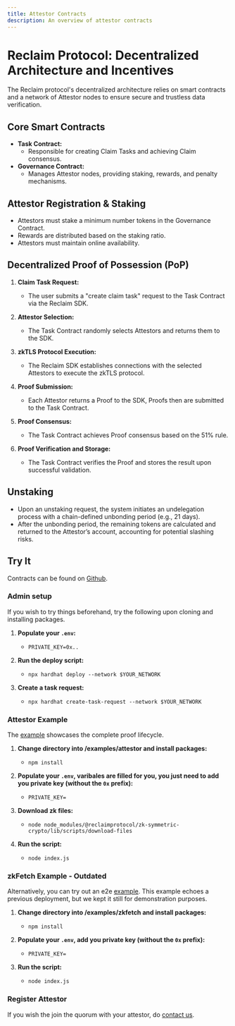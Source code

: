 ```yaml
---
title: Attestor Contracts
description: An overview of attestor contracts
---
```



# Reclaim Protocol: Decentralized Architecture and Incentives

The Reclaim protocol's decentralized architecture relies on smart contracts and a network of Attestor nodes to ensure secure and trustless data verification.

## Core Smart Contracts

* **Task Contract:**
    * Responsible for creating Claim Tasks and achieving Claim consensus.
* **Governance Contract:**
    * Manages Attestor nodes, providing staking, rewards, and penalty mechanisms.

## Attestor Registration & Staking

* Attestors must stake a minimum number tokens in the Governance Contract.
* Rewards are distributed based on the staking ratio.
* Attestors must maintain online availability.

## Decentralized Proof of Possession (PoP)

1.  **Claim Task Request:**
    * The user submits a "create claim task" request to the Task Contract via the Reclaim SDK.

2.  **Attestor Selection:**
    * The Task Contract randomly selects Attestors and returns them to the SDK.

3.  **zkTLS Protocol Execution:**
    * The Reclaim SDK establishes connections with the selected Attestors to execute the zkTLS protocol.

4.  **Proof Submission:**
    * Each Attestor returns a Proof to the SDK, Proofs then are submitted to the Task Contract.

5.  **Proof Consensus:**
    * The Task Contract achieves Proof consensus based on the 51% rule.

6.  **Proof Verification and Storage:**
    * The Task Contract verifies the Proof and stores the result upon successful validation.

## Unstaking

* Upon an unstaking request, the system initiates an undelegation process with a chain-defined unbonding period (e.g., 21 days).
* After the unbonding period, the remaining tokens are calculated and returned to the Attestor’s account, accounting for potential slashing risks.

## Try It

Contracts can be found on [Github](https://github.com/reclaimprotocol/attestor-contracts).

### Admin setup

If you wish to try things beforehand, try the following upon cloning and installing packages.

1.  **Populate your `.env`:**
    * `PRIVATE_KEY=0x..`

2.  **Run the deploy script:**
    * `npx hardhat deploy --network $YOUR_NETWORK`

3.  **Create a task request:**
    * `npx hardhat create-task-request --network $YOUR_NETWORK`

### Attestor Example 

The [example](https://github.com/reclaimprotocol/attestor-contracts/tree/main/examples/attestor) showcases the complete proof lifecycle. 

1.  **Change directory into /examples/attestor and install packages:**
    * `npm install`

2.  **Populate your `.env`, varibales are filled for you, you just need to add you private key (without the `0x` prefix):**
    * `PRIVATE_KEY=`

3.  **Download zk files:**
    * `node node_modules/@reclaimprotocol/zk-symmetric-crypto/lib/scripts/download-files`

4. **Run the script:**
    * `node index.js`

### zkFetch Example - Outdated

Alternatively, you can try out an e2e [example](https://github.com/reclaimprotocol/attestor-contracts/tree/main/examples/zkfetch). This example echoes a previous deployment, but we kept it still for demonstration purposes.

1.  **Change directory into /examples/zkfetch and install packages:**
    * `npm install`

2.  **Populate your `.env`, add you private key (without the `0x` prefix):**
    * `PRIVATE_KEY=`

3. **Run the script:**
    * `node index.js`

### Register Attestor

If you wish the join the quorum with your attestor, do [contact us](https://t.me/protocolreclaim).